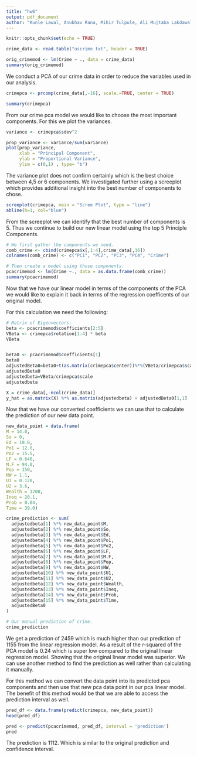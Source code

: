 ```yaml
---
title: "hw6"
output: pdf_document
author: "Kunle Lawal, Anubhav Rana, Mihir Tulpule, Ali Mujtaba Lakdawala"
---
```


```r
knitr::opts_chunk$set(echo = TRUE)
```

```r
crime_data <- read.table("uscrime.txt", header = TRUE)

orig_crimemod <- lm(Crime ~ ., data = crime_data)
summary(orig_crimemod)
```

We conduct a PCA of our crime data in order to reduce the variables used in our analysis. 

```r
crimepca <- prcomp(crime_data[,-16], scale.=TRUE, center = TRUE)

summary(crimepca)
```


From our crime pca model we would like to choose the most important components. For this we plot the variances. 
```r
variance <- crimepca$sdev^2

prop_variance <- variance/sum(variance)
plot(prop_variance,
     xlab = "Principal Component",
     ylab = "Proportional Variance",
     ylim = c(0,1) , type= "b")
```

The variance plot does not confirm certainly which is the best choice between 4,5 or 6 components. We investigated further using a screeplot which provides additional insight into the best number of components to chose. 

```r
screeplot(crimepca, main = "Scree Plot", type = "line")
abline(h=1, col="blue")
```

From the screeplot we can identify that the best number of components is 5. Thus we continue to build our new linear model using the top 5 Principle Components. 

```r
# We first gather the components we need. 
comb_crime <- cbind(crimepca$x[,1:4],crime_data[,16])
colnames(comb_crime) <- c("PC1", "PC2", "PC3", "PC4", "Crime")

# Then create a model using those components. 
pcacrimemod <- lm(Crime ~., data = as.data.frame(comb_crime))
summary(pcacrimemod)
```


Now that we have our linear model in terms of the components of the PCA we would like to explain it back in terms of the regression coefficents of our original model. 

For this calculation we need the following: 
```r
# Matrix of Eigenvectors: 
beta <- pcacrimemod$coefficients[2:5]
VBeta <- crimepca$rotation[1:4] * beta
VBeta


beta0 <- pcacrimemod$coefficients[1]
beta0
adjustedBeta0=beta0+t(as.matrix(crimepca$center))%*%(VBeta/crimepca$scale)
adjustedBeta0
adjustedbeta=VBeta/crimepca$scale
adjustedbeta

X = crime_data[,-ncol(crime_data)]
y_hat = as.matrix(X) %*% as.matrix(adjustedbeta) + adjustedBeta0[1,1]
```


Now that we have our converted coefficients we can use that to calculate the prediction of our new data point. 

```r
new_data_point = data.frame(
M = 14.0, 
So = 0,  
Ed = 10.0,  
Po1 = 12.0,  
Po2 = 15.5,  
LF = 0.640,  
M.F = 94.0,  
Pop = 150,  
NW = 1.1,  
U1 = 0.120,  
U2 = 3.6,  
Wealth = 3200,  
Ineq = 20.1,  
Prob = 0.04,  
Time = 39.0)

crime_prediction <- sum(
  adjustedbeta[1] %*% new_data_point$M,
  adjustedbeta[2] %*% new_data_point$So,
  adjustedbeta[3] %*% new_data_point$Ed,
  adjustedbeta[4] %*% new_data_point$Po1,
  adjustedbeta[5] %*% new_data_point$Po2,
  adjustedbeta[6] %*% new_data_point$LF,
  adjustedbeta[7] %*% new_data_point$M.F,
  adjustedbeta[8] %*% new_data_point$Pop,
  adjustedbeta[9] %*% new_data_point$NW,
  adjustedbeta[10] %*% new_data_point$U1,
  adjustedbeta[11] %*% new_data_point$U2,
  adjustedbeta[12] %*% new_data_point$Wealth,
  adjustedbeta[13] %*% new_data_point$Ineq,
  adjustedbeta[14] %*% new_data_point$Prob,
  adjustedbeta[15] %*% new_data_point$Time,
  adjustedBeta0
)

# Our manual prediction of crime. 
crime_prediction

```
We get a prediction of 2459 which is much higher than our prediction of 1155 from the linear regression model. As a result of the r-squared of the PCA model is 0.24 which is super low compared to the original linear regression model. Showing that the original linear model was superior. 
\newpage
We can use another method to find the prediction as well rather than calculating it manually. 

For this  method we can convert the data point into its predicted pca components and then use that new pca data point in our pca linear model. The benefit of this method would be that we are able to access the prediction interval as well. 



```r
pred_df <- data.frame(predict(crimepca, new_data_point)) 
head(pred_df)

pred <- predict(pcacrimemod, pred_df, interval = 'prediction')
pred

```

The prediction is 1112. Which is similar to the original prediction and confidence interval. 
